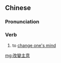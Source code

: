{{also|改变主意}}
==Chinese==
{{zh-forms|s=改变主意|type=22}}

===Pronunciation===
{{zh-pron
|m=gǎibiàn zhǔyì,tl=y
|c=goi2 bin3 zyu2 ji3
|cat=v
}}

===Verb===
{{zh-verb}}

# to [[change one's mind]]

[[mg:改變主意]]